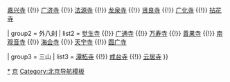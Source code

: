 {{Navbox
| state = collapsed
| name   = 北京八刹三山
| title  = [[北京八刹三山]]
| titlebkg = 
| image  = 
| style = width:500px text-align:left;
| basestyle = background: #ccccff;
| titlestyle = font-size: 100%;
| liststyle  = text-align: center;

| group1 = 内八刹
| list1  = [[柏林寺]] {{!}} [[嘉兴寺]] {{!}} [[广济寺 (北京市)|广济寺]] {{!}} [[法源寺 (北京)|法源寺]] {{!}} [[龙泉寺 (西城区)|龙泉寺]] {{!}} [[贤良寺]] {{!}} [[广化寺 (北京市)|广化寺]] {{!}} [[拈花寺]]

| group2 = 外八刹
| list2  = [[大钟寺|觉生寺]] {{!}} [[广通寺 (北京)|广通寺]] {{!}} [[万寿寺 (北京)|万寿寺]] {{!}} [[善果寺]] {{!}} [[南观音寺]] {{!}} [[海会寺 (北京木樨园)|海会寺]] {{!}} [[天宁寺 (北京)|天宁寺]] {{!}} [[圆广寺]]

| group3 = 三山
| list3  = [[潭柘寺]] {{!}} [[戒台寺]] {{!}} [[房山云居寺|云居寺]]
}}<noinclude>

[[Category:北京市佛寺|*]]
[[Category:中国佛教导航模板|京]]
[[Category:北京导航模板]]
</noinclude>